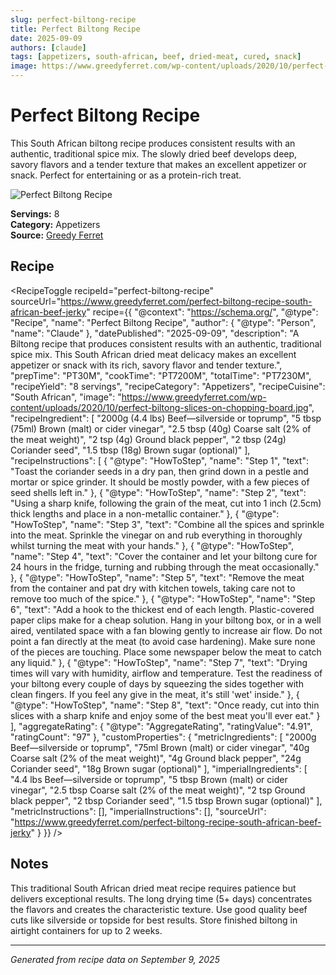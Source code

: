 ```yaml
---
slug: perfect-biltong-recipe
title: Perfect Biltong Recipe
date: 2025-09-09
authors: [claude]
tags: [appetizers, south-african, beef, dried-meat, cured, snack]
image: https://www.greedyferret.com/wp-content/uploads/2020/10/perfect-biltong-slices-on-chopping-board.jpg
---
```



# Perfect Biltong Recipe

This South African biltong recipe produces consistent results with an authentic, traditional spice mix. The slowly dried beef develops deep, savory flavors and a tender texture that makes an excellent appetizer or snack. Perfect for entertaining or as a protein-rich treat.

![Perfect Biltong Recipe](https://www.greedyferret.com/wp-content/uploads/2020/10/perfect-biltong-slices-on-chopping-board.jpg)

**Servings:** 8  
**Category:** Appetizers  
**Source:** [Greedy Ferret](https://www.greedyferret.com/perfect-biltong-recipe-south-african-beef-jerky)

<!--truncate-->

## Recipe

<RecipeToggle 
  recipeId="perfect-biltong-recipe"
  sourceUrl="https://www.greedyferret.com/perfect-biltong-recipe-south-african-beef-jerky"
  recipe={{
    "@context": "https://schema.org/",
    "@type": "Recipe",
    "name": "Perfect Biltong Recipe",
    "author": {
      "@type": "Person",
      "name": "Claude"
    },
    "datePublished": "2025-09-09",
    "description": "A Biltong recipe that produces consistent results with an authentic, traditional spice mix. This South African dried meat delicacy makes an excellent appetizer or snack with its rich, savory flavor and tender texture.",
    "prepTime": "PT30M",
    "cookTime": "PT7200M",
    "totalTime": "PT7230M",
    "recipeYield": "8 servings",
    "recipeCategory": "Appetizers",
    "recipeCuisine": "South African",
    "image": "https://www.greedyferret.com/wp-content/uploads/2020/10/perfect-biltong-slices-on-chopping-board.jpg",
    "recipeIngredient": [
      "2000g (4.4 lbs) Beef—silverside or toprump",
      "5 tbsp (75ml) Brown (malt) or cider vinegar",
      "2.5 tbsp (40g) Coarse salt (2% of the meat weight)",
      "2 tsp (4g) Ground black pepper",
      "2 tbsp (24g) Coriander seed",
      "1.5 tbsp (18g) Brown sugar (optional)"
    ],
    "recipeInstructions": [
      {
        "@type": "HowToStep",
        "name": "Step 1",
        "text": "Toast the coriander seeds in a dry pan, then grind down in a pestle and mortar or spice grinder. It should be mostly powder, with a few pieces of seed shells left in."
      },
      {
        "@type": "HowToStep",
        "name": "Step 2",
        "text": "Using a sharp knife, following the grain of the meat, cut into 1 inch (2.5cm) thick lengths and place in a non-metallic container."
      },
      {
        "@type": "HowToStep",
        "name": "Step 3",
        "text": "Combine all the spices and sprinkle into the meat. Sprinkle the vinegar on and rub everything in thoroughly whilst turning the meat with your hands."
      },
      {
        "@type": "HowToStep",
        "name": "Step 4",
        "text": "Cover the container and let your biltong cure for 24 hours in the fridge, turning and rubbing through the meat occasionally."
      },
      {
        "@type": "HowToStep",
        "name": "Step 5",
        "text": "Remove the meat from the container and pat dry with kitchen towels, taking care not to remove too much of the spice."
      },
      {
        "@type": "HowToStep",
        "name": "Step 6",
        "text": "Add a hook to the thickest end of each length. Plastic-covered paper clips make for a cheap solution. Hang in your biltong box, or in a well aired, ventilated space with a fan blowing gently to increase air flow. Do not point a fan directly at the meat (to avoid case hardening). Make sure none of the pieces are touching. Place some newspaper below the meat to catch any liquid."
      },
      {
        "@type": "HowToStep",
        "name": "Step 7",
        "text": "Drying times will vary with humidity, airflow and temperature. Test the readiness of your biltong every couple of days by squeezing the sides together with clean fingers. If you feel any give in the meat, it's still 'wet' inside."
      },
      {
        "@type": "HowToStep",
        "name": "Step 8",
        "text": "Once ready, cut into thin slices with a sharp knife and enjoy some of the best meat you'll ever eat."
      }
    ],
    "aggregateRating": {
      "@type": "AggregateRating",
      "ratingValue": "4.91",
      "ratingCount": "97"
    },
    "customProperties": {
      "metricIngredients": [
        "2000g Beef—silverside or toprump",
        "75ml Brown (malt) or cider vinegar",
        "40g Coarse salt (2% of the meat weight)",
        "4g Ground black pepper",
        "24g Coriander seed",
        "18g Brown sugar (optional)"
      ],
      "imperialIngredients": [
        "4.4 lbs Beef—silverside or toprump",
        "5 tbsp Brown (malt) or cider vinegar",
        "2.5 tbsp Coarse salt (2% of the meat weight)",
        "2 tsp Ground black pepper",
        "2 tbsp Coriander seed",
        "1.5 tbsp Brown sugar (optional)"
      ],
      "metricInstructions": [],
      "imperialInstructions": [],
      "sourceUrl": "https://www.greedyferret.com/perfect-biltong-recipe-south-african-beef-jerky"
    }
  }}
/>

## Notes

This traditional South African dried meat recipe requires patience but delivers exceptional results. The long drying time (5+ days) concentrates the flavors and creates the characteristic texture. Use good quality beef cuts like silverside or topside for best results. Store finished biltong in airtight containers for up to 2 weeks.

---

*Generated from recipe data on September 9, 2025*